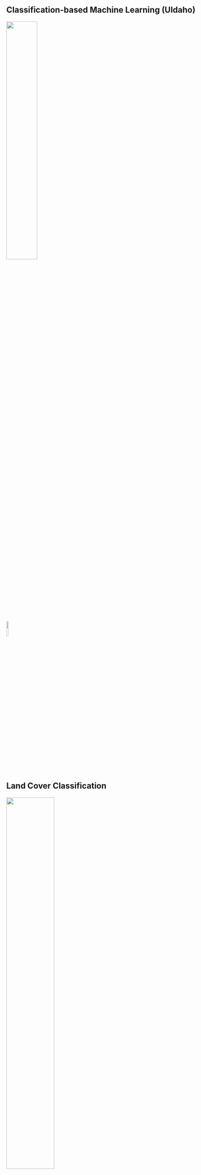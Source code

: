 ## Classification-based Machine Learning (UIdaho) {#uidaho}

![](/assets/img/leeef.avif){width=40% fig-align="center"}

:::: footer
![](/assets/img/LE3F%20Logo_edited.avif){width=10%}
::::

## Land Cover Classification {#landcover}

![](/assets/img/computer_vision_1.jpg){width=50% fig-align="center"}

:::: footer
Predicting the fine-scale
spatial distribution of zoonotic reservoirs
using computer vision @Layman_2023
::::

:::: {.notes}
We developed a weakly supervised machine
learning framework capable of segmentating land cover and classifying buildings using aerial photographs.
::::

## Zoonotic Reservoirs {#reservoir}

![](/assets/img/computer_vision_2.jpg){fig-align="center"}

:::: footer
Predicting the fine-scale
spatial distribution of zoonotic reservoirs
using computer vision @Layman_2023
::::
:::: {.notes}
The idea was to use to combine these fine-scale resolution predictors with trapping data. That could let us use another machine learning technique, boosted regression trees, to identify where in the villages the zoonotic reservoir was most likely to be found. Which could be useful for coming up within mitigation strategies or evaluating the drivers of disease risk.
::::

## Fine-scale Predictors {#reservoir_features}

![](/assets/img/reservoir_features.png){width=75% fig-align="center"}

:::: footer
Predicting the fine-scale
spatial distribution of zoonotic reservoirs
using computer vision @Layman_2023
::::

:::: {.notes}
A few interesting things we found is that mastomys natalensis, at least in these three villages, tend to be found close to buildings. Less than 100 meters. The building type didn't seem to matter much. We also noticed an association with precipitation 5-6 months prior - something shown previously to result from birth pulses following the rainy season.
::::

-----
